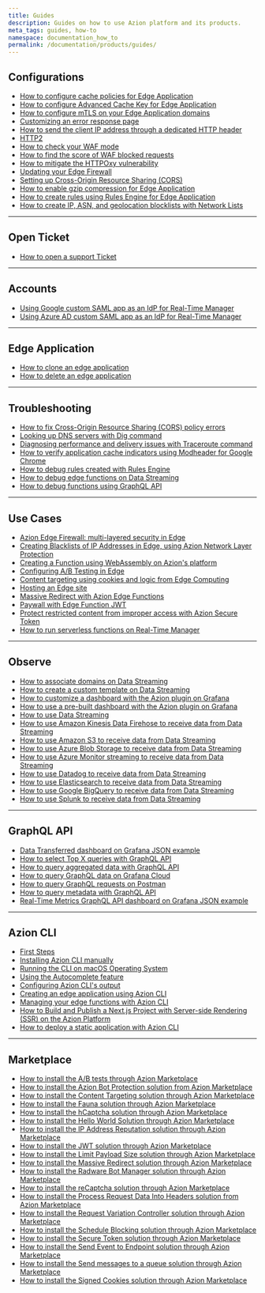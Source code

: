 ```yaml
---
title: Guides
description: Guides on how to use Azion platform and its products.
meta_tags: guides, how-to
namespace: documentation_how_to
permalink: /documentation/products/guides/
---
```


## Configurations

- [How to configure cache policies for Edge Application](/en/documentation/products/guides/edge-caching/)
- [How to configure Advanced Cache Key for Edge Application](/en/documentation/products/guides/apis-performance-sites-application-acceleration/)
- [How to configure mTLS on your Edge Application domains](/en/documentation/products/guides/mtls/)
- [Customizing an error response page](/en/documentation/products/guides/customizing-error-response-page/)
- [How to send the client IP address through a dedicated HTTP header](/en/documentation/products/guides/original-ip-header/)
- [HTTP2](/en/documentation/products/guides/http2/)
- [How to check your WAF mode](/en/documentation/products/guides/how-to-check-your-waf-mode/)
- [How to find the score of WAF blocked requests](/en/documentation/products/guides/how-to-find-waf-score/)
- [How to mitigate the HTTPOxy vulnerability](/en/documentation/products/guides/mitigating-a-vulnerability-httpoxy/)
- [Updating your Edge Firewall](/en/documentation/products/guides/how-to-update-your-edge-firewall/)
- [Setting up Cross-Origin Resource Sharing (CORS)](/en/documentation/products/guides/cross-origin-resource-sharing-cors/)
- [How to enable gzip compression for Edge Application](/en/documentation/products/guides/using-gzip-mime-types/)
- [How to create rules using Rules Engine for Edge Application](/en/documentation/products/guides/static-sites-on-edge/)
- [How to create IP, ASN, and geolocation blocklists with Network Lists](/en/documentation/products/guides/blacklists-ip-addresses-edge/)

---

## Open Ticket

- [How to open a support Ticket](/en/documentation/products/guides/open-tickets/)

---

## Accounts

- [Using Google custom SAML app as an IdP for Real-Time Manager](/en/documentation/products/guides/sso-google-saml/)
- [Using Azure AD custom SAML app as an IdP for Real-Time Manager](/en/documentation/products/guides/sso-azure-saml/)

---

## Edge Application

- [How to clone an edge application](/en/documentation/products/guides/clone-edge-application/)
- [How to delete an edge application](/en/documentation/products/guides/delete-edge-application/)

---

## Troubleshooting

- [How to fix Cross-Origin Resource Sharing (CORS) policy errors](/en/documentation/products/guides/delete-edge-application/)
- [Looking up DNS servers with Dig command](/en/documentation/products/guides/run-the-dig-command/)
- [Diagnosing performance and delivery issues with Traceroute command](/en/documentation/products/guides/run-the-traceroute-command/)
- [How to verify application cache indicators using Modheader for Google Chrome](/en/documentation/products/guides/check-page-cache-time/)
- [How to debug rules created with Rules Engine](/en/documentation/products/guides/debug-rules/)
- [How to debug edge functions on Data Streaming](/en/documentation/products/guides/debugging-functions-data-streaming/)
- [How to debug functions using GraphQL API](/en/documentation/products/guides/debugging-functions-graphql/)

---

## Use Cases

- [Azion Edge Firewall: multi-layered security in Edge](/en/documentation/products/guides/edge-firewall/)
- [Creating Blacklists of IP Addresses in Edge, using Azion Network Layer Protection](/en/documentation/products/guides/blacklists-ip-addresses-edge/)
- [Creating a Function using WebAssembly on Azion's platform](/en/documentation/products/guides/webassembly-on-azion-platform/)
- [Configuring A/B Testing in Edge](/en/documentation/products/guides/ab-testing/)
- [Content targeting using cookies and logic from Edge Computing](/en/documentation/products/guides/content-targeting/)
- [Hosting an Edge site](/en/documentation/products/guides/hosting-edge-website/)
- [Massive Redirect with Azion Edge Functions](/en/documentation/products/guides/massive-redirect/)
- [Paywall with Edge Function JWT](/en/documentation/products/guides/paywall-edge-function-jwt/)
- [Protect restricted content from improper access with Azion Secure Token](/en/documentation/products/guides/secure-token/)
- [How to run serverless functions on Real-Time Manager](/en/documentation/products/guides/serverless-functions/)

---

## Observe

- [How to associate domains on Data Streaming](/en/documentation/products/guides/data-streaming-associate-domains/)
- [How to create a custom template on Data Streaming](/en/documentation/products/guides/data-streaming-custom-template/)
- [How to customize a dashboard with the Azion plugin on Grafana](/en/documentation/products/guides/azion-plugin-grafana/)
- [How to use a pre-built dashboard with the Azion plugin on Grafana](/en/documentation/products/guides/azion-plugin-grafana-pre-built-dash/)
- [How to use Data Streaming](/en/documentation/products/guides/use-data-streaming/)
- [How to use Amazon Kinesis Data Firehose to receive data from Data Streaming](/en/documentation/products/guides/endpoint-amazon-kinesis/)
- [How to use Amazon S3 to receive data from Data Streaming](/en/documentation/products/guides/endpoint-amazon-s3/)
- [How to use Azure Blob Storage to receive data from Data Streaming](/en/documentation/products/guides/endpoint-azure-blob/)
- [How to use Azure Monitor streaming to receive data from Data Streaming](/en/documentation/products/guides/endpoint-azure-monitor/)
- [How to use Datadog to receive data from Data Streaming](/en/documentation/products/guides/endpoint-datadog/)
- [How to use Elasticsearch to receive data from Data Streaming](/en/documentation/products/guides/endpoint-elasticsearch/)
- [How to use Google BigQuery to receive data from Data Streaming](/en/documentation/products/guides/endpoint-google-bigquery/)
- [How to use Splunk to receive data from Data Streaming](/en/documentation/products/guides/endpoint-splunk/)

---

## GraphQL API

- [Data Transferred dashboard on Grafana JSON example](/en/documentation/products/real-time-metrics/data-transferred-dash/)
- [How to select Top X queries with GraphQL API](/en/documentation/products/guides/graphql-top-x-query/)
- [How to query aggregated data with GraphQL API](/en/documentation/products/guides/graphql-aggregated-data/)
- [How to query GraphQL data on Grafana Cloud](/en/documentation/products/guides/graphql-grafana-cloud/)
- [How to query GraphQL requests on Postman](/en/documentation/products/guides/query-graphql-postman/)
- [How to query metadata with GraphQL API](/en/documentation/products/guides/graphql-metadata/)
- [Real-Time Metrics GraphQL API dashboard on Grafana JSON example](/en/documentation/products/real-time-metrics/metrics-dash/)

---

## Azion CLI

- [First Steps](/en/documentation/products/cli/first-steps/)
- [Installing Azion CLI manually](/en/documentation/products/guides/cli-installing-manually/)
- [Running the CLI on macOS Operating System](/en/documentation/products/guides/cli-running-macos/)
- [Using the Autocomplete feature](/en/documentation/products/guides/cli-auto-complete/)
- [Configuring Azion CLI's output](/en/documentation/products/guides/cli-output-configuration/)
- [Creating an edge application using Azion CLI](/en/documentation/products/guides/cli-creating-edge-application/)
- [Managing your edge functions with Azion CLI](/en/documentation/products/guides/cli-managing-edge-functions/)
- [How to Build and Publish a Next.js Project with Server-side Rendering (SSR) on the Azion Platform](/en/documentation/products/guides/nextjs-ssr-on-azion-platform/)
- [How to deploy a static application with Azion CLI](/en/documentation/products/guides/cli-static-application/)

---

## Marketplace

- [How to install the A/B tests through Azion Marketplace](/en/documentation/products/guides/ab-testing-marketplace/)
- [How to install the Azion Bot Protection solution from Azion Marketplace](/en/documentation/products/guides/bot-protection/)
- [How to install the Content Targeting solution through Azion Marketplace](/en/documentation/products/guides/content_target_mktp/)
- [How to install the Fauna solution through Azion Marketplace](/en/documentation/products/guides/fauna/)
- [How to install the hCaptcha solution through Azion Marketplace](/en/documentation/products/guides/hcaptcha/)
- [How to install the Hello World Solution through Azion Marketplace](/en/documentation/products/guides/helloworld/)
- [How to install the IP Address Reputation solution through Azion Marketplace](/en/documentation/products/guides/ipaddress/)
- [How to install the JWT solution through Azion Marketplace](/en/documentation/products/guides/jwt/)
- [How to install the Limit Payload Size solution through Azion Marketplace](/en/documentation/products/guides/limitpayload/)
- [How to install the Massive Redirect solution through Azion Marketplace](/en/documentation/products/guides/how-to-massive-redirection/)
- [How to install the Radware Bot Manager solution through Azion Marketplace](/en/documentation/products/guides/radware/)
- [How to install the reCaptcha solution through Azion Marketplace](/en/documentation/products/guides/recaptcha/)
- [How to install the Process Request Data Into Headers solution from Azion Marketplace](/en/documentation/products/guides/requestdata/)
- [How to install the Request Variation Controller solution through Azion Marketplace](/en/documentation/products/guides/requestvariation/)
- [How to install the Schedule Blocking solution through Azion Marketplace](/en/documentation/products/guides/schedule-blocking/)
- [How to install the Secure Token solution through Azion Marketplace](/en/documentation/products/guides/securetoken/)
- [How to install the Send Event to Endpoint solution through Azion Marketplace](/en/documentation/products/guides/send-event/)
- [How to install the Send messages to a queue solution through Azion Marketplace](/en/documentation/products/guides/sendmessages/)
- [How to install the Signed Cookies solution through Azion Marketplace](/en/documentation/products/guides/signed-cookies/)
